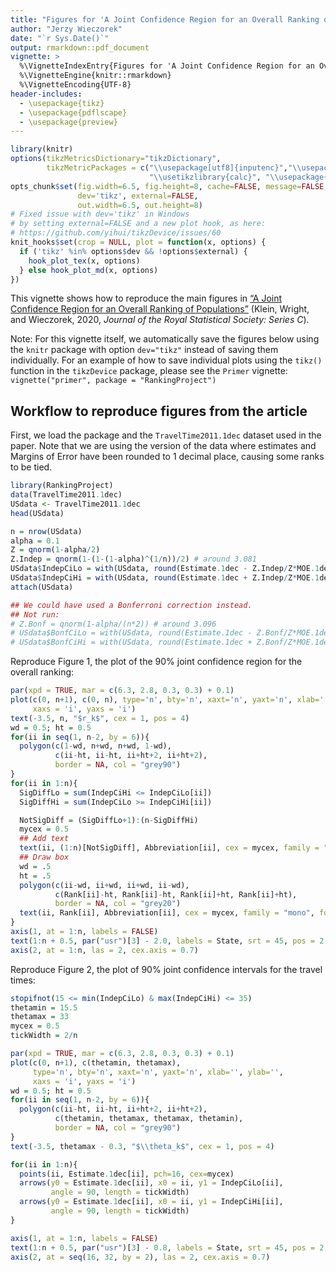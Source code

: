 ```yaml
---
title: "Figures for 'A Joint Confidence Region for an Overall Ranking of Populations'"
author: "Jerzy Wieczorek"
date: "`r Sys.Date()`"
output: rmarkdown::pdf_document
vignette: >
  %\VignetteIndexEntry{Figures for 'A Joint Confidence Region for an Overall Ranking of Populations'}
  %\VignetteEngine{knitr::rmarkdown}
  %\VignetteEncoding{UTF-8}
header-includes:
  - \usepackage{tikz}
  - \usepackage{pdflscape}
  - \usepackage{preview}
---
```


```r
library(knitr)
options(tikzMetricsDictionary="tikzDictionary",
        tikzMetricPackages = c("\\usepackage[utf8]{inputenc}","\\usepackage[T1]{fontenc}",
                               "\\usetikzlibrary{calc}", "\\usepackage{amssymb}"))
opts_chunk$set(fig.width=6.5, fig.height=8, cache=FALSE, message=FALSE,
               dev='tikz', external=FALSE,
               out.width=6.5, out.height=8)
# Fixed issue with dev='tikz' in Windows
# by setting external=FALSE and a new plot hook, as here:
# https://github.com/yihui/tikzDevice/issues/60
knit_hooks$set(crop = NULL, plot = function(x, options) {
  if ('tikz' %in% options$dev && !options$external) {
    hook_plot_tex(x, options)
  } else hook_plot_md(x, options)
})
```

This vignette shows how to reproduce the main figures in ["A Joint Confidence Region for an Overall Ranking of Populations"](https://doi.org/10.1111/rssc.12402) (Klein, Wright, and Wieczorek, 2020, *Journal of the Royal Statistical Society: Series C*).

Note: For this vignette itself, we automatically save the figures below using the `knitr` package with option `dev="tikz"` instead of saving them individually. For an example of how to save individual plots using the `tikz()` function in the `tikzDevice` package, please see the `Primer` vignette:  
`vignette("primer", package = "RankingProject")`


## Workflow to reproduce figures from the article

First, we load the package and the `TravelTime2011.1dec` dataset used in the paper. Note that we are using the version of the data where estimates and Margins of Error have been rounded to 1 decimal place, causing some ranks to be tied.

```r
library(RankingProject)
data(TravelTime2011.1dec)
USdata <- TravelTime2011.1dec
head(USdata)

n = nrow(USdata)
alpha = 0.1
Z = qnorm(1-alpha/2)
Z.Indep = qnorm(1-(1-(1-alpha)^(1/n))/2) # around 3.081
USdata$IndepCiLo = with(USdata, round(Estimate.1dec - Z.Indep/Z*MOE.1dec, 1))
USdata$IndepCiHi = with(USdata, round(Estimate.1dec + Z.Indep/Z*MOE.1dec, 1))
attach(USdata)

## We could have used a Bonferroni correction instead.
## Not run:
# Z.Bonf = qnorm(1-alpha/(n*2)) # around 3.096
# USdata$BonfCiLo = with(USdata, round(Estimate.1dec - Z.Bonf/Z*MOE.1dec, 1))
# USdata$BonfCiHi = with(USdata, round(Estimate.1dec + Z.Bonf/Z*MOE.1dec, 1))
```

Reproduce Figure 1, the plot of the 90% joint confidence region for the overall ranking:

```r
par(xpd = TRUE, mar = c(6.3, 2.8, 0.3, 0.3) + 0.1)
plot(c(0, n+1), c(0, n), type='n', bty='n', xaxt='n', yaxt='n', xlab='', ylab='',
     xaxs = 'i', yaxs = 'i')
text(-3.5, n, "$r_k$", cex = 1, pos = 4)
wd = 0.5; ht = 0.5
for(ii in seq(1, n-2, by = 6)){
  polygon(c(1-wd, n+wd, n+wd, 1-wd),
          c(ii-ht, ii-ht, ii+ht+2, ii+ht+2),
          border = NA, col = "grey90")
}
for(ii in 1:n){
  SigDiffLo = sum(IndepCiHi <= IndepCiLo[ii])
  SigDiffHi = sum(IndepCiLo >= IndepCiHi[ii])

  NotSigDiff = (SigDiffLo+1):(n-SigDiffHi)
  mycex = 0.5
  ## Add text
  text(ii, (1:n)[NotSigDiff], Abbreviation[ii], cex = mycex, family = "mono", font = 2)
  ## Draw box
  wd = .5
  ht = .5
  polygon(c(ii-wd, ii+wd, ii+wd, ii-wd),
          c(Rank[ii]-ht, Rank[ii]-ht, Rank[ii]+ht, Rank[ii]+ht),
          border = NA, col = "grey20")
  text(ii, Rank[ii], Abbreviation[ii], cex = mycex, family = "mono", font = 2, col = "white")
}
axis(1, at = 1:n, labels = FALSE)
text(1:n + 0.5, par("usr")[3] - 2.0, labels = State, srt = 45, pos = 2, xpd = TRUE, cex = 0.7)
axis(2, at = 1:n, las = 2, cex.axis = 0.7)
```

\begin{landscape}
```r
par(xpd = TRUE, mar = c(6.3, 2.8, 0.3, 0.3) + 0.1)
plot(c(0, n+1), c(0, n), type='n', bty='n', xaxt='n', yaxt='n', xlab='', ylab='',
     xaxs = 'i', yaxs = 'i')
text(-3.5, n, "$r_k$", cex = 1, pos = 4)
wd = 0.5; ht = 0.5
for(ii in seq(1, n-2, by = 6)){
  polygon(c(1-wd, n+wd, n+wd, 1-wd),
          c(ii-ht, ii-ht, ii+ht+2, ii+ht+2),
          border = NA, col = "grey90")
}
for(ii in 1:n){
  SigDiffLo = sum(IndepCiHi <= IndepCiLo[ii])
  SigDiffHi = sum(IndepCiLo >= IndepCiHi[ii])

  NotSigDiff = (SigDiffLo+1):(n-SigDiffHi)
  mycex = 0.5
  ## Add text
  text(ii, (1:n)[NotSigDiff], Abbreviation[ii], cex = mycex, family = "mono", font = 2)
  ## Draw box
  wd = .5
  ht = .5
  polygon(c(ii-wd, ii+wd, ii+wd, ii-wd),
          c(Rank[ii]-ht, Rank[ii]-ht, Rank[ii]+ht, Rank[ii]+ht),
          border = NA, col = "grey20")
  text(ii, Rank[ii], Abbreviation[ii], cex = mycex, family = "mono", font = 2, col = "white")
}
axis(1, at = 1:n, labels = FALSE)
text(1:n + 0.5, par("usr")[3] - 2.0, labels = State, srt = 45, pos = 2, xpd = TRUE, cex = 0.7)
axis(2, at = 1:n, las = 2, cex.axis = 0.7)
```
\end{landscape}

Reproduce Figure 2, the plot of 90% joint confidence intervals for the travel times:

```r
stopifnot(15 <= min(IndepCiLo) & max(IndepCiHi) <= 35)
thetamin = 15.5
thetamax = 33
mycex = 0.5
tickWidth = 2/n

par(xpd = TRUE, mar = c(6.3, 2.8, 0.3, 0.3) + 0.1)
plot(c(0, n+1), c(thetamin, thetamax),
     type='n', bty='n', xaxt='n', yaxt='n', xlab='', ylab='',
     xaxs = 'i', yaxs = 'i')
wd = 0.5; ht = 0.5
for(ii in seq(1, n-2, by = 6)){
  polygon(c(ii-ht, ii-ht, ii+ht+2, ii+ht+2),
          c(thetamin, thetamax, thetamax, thetamin),
          border = NA, col = "grey90")
}
text(-3.5, thetamax - 0.3, "$\\theta_k$", cex = 1, pos = 4)

for(ii in 1:n){
  points(ii, Estimate.1dec[ii], pch=16, cex=mycex)
  arrows(y0 = Estimate.1dec[ii], x0 = ii, y1 = IndepCiLo[ii],
         angle = 90, length = tickWidth)
  arrows(y0 = Estimate.1dec[ii], x0 = ii, y1 = IndepCiHi[ii],
         angle = 90, length = tickWidth)
}

axis(1, at = 1:n, labels = FALSE)
text(1:n + 0.5, par("usr")[3] - 0.8, labels = State, srt = 45, pos = 2, xpd = TRUE, cex = 0.7)
axis(2, at = seq(16, 32, by = 2), las = 2, cex.axis = 0.7)
```

\begin{landscape}
```r
stopifnot(15 <= min(IndepCiLo) & max(IndepCiHi) <= 35)
thetamin = 15.5
thetamax = 33
mycex = 0.5
tickWidth = 2/n

par(xpd = TRUE, mar = c(6.3, 2.8, 0.3, 0.3) + 0.1)
plot(c(0, n+1), c(thetamin, thetamax),
     type='n', bty='n', xaxt='n', yaxt='n', xlab='', ylab='',
     xaxs = 'i', yaxs = 'i')
wd = 0.5; ht = 0.5
for(ii in seq(1, n-2, by = 6)){
  polygon(c(ii-ht, ii-ht, ii+ht+2, ii+ht+2),
          c(thetamin, thetamax, thetamax, thetamin),
          border = NA, col = "grey90")
}
text(-3.5, thetamax - 0.3, "$\\theta_k$", cex = 1, pos = 4)

for(ii in 1:n){
  points(ii, Estimate.1dec[ii], pch=16, cex=mycex)
  arrows(y0 = Estimate.1dec[ii], x0 = ii, y1 = IndepCiLo[ii],
         angle = 90, length = tickWidth)
  arrows(y0 = Estimate.1dec[ii], x0 = ii, y1 = IndepCiHi[ii],
         angle = 90, length = tickWidth)
}

axis(1, at = 1:n, labels = FALSE)
text(1:n + 0.5, par("usr")[3] - 0.8, labels = State, srt = 45, pos = 2, xpd = TRUE, cex = 0.7)
axis(2, at = seq(16, 32, by = 2), las = 2, cex.axis = 0.7)
```
\end{landscape}
